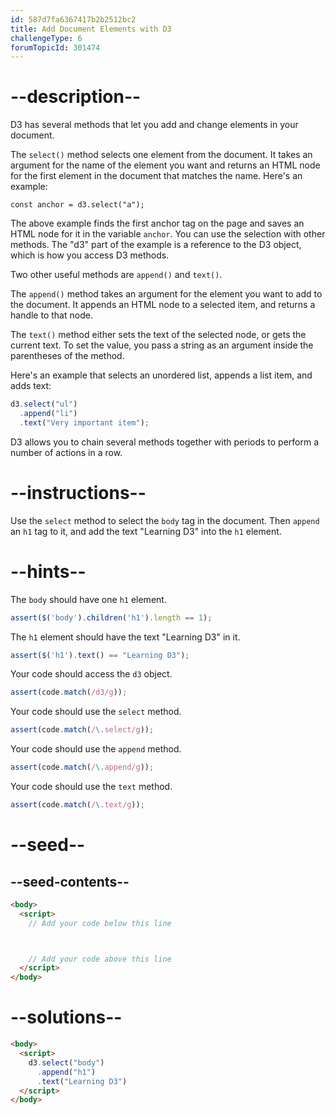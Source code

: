 ```yaml
---
id: 587d7fa6367417b2b2512bc2
title: Add Document Elements with D3
challengeType: 6
forumTopicId: 301474
---
```


# --description--

D3 has several methods that let you add and change elements in your document.

The `select()` method selects one element from the document. It takes an argument for the name of the element you want and returns an HTML node for the first element in the document that matches the name. Here's an example:

`const anchor = d3.select("a");`

The above example finds the first anchor tag on the page and saves an HTML node for it in the variable `anchor`. You can use the selection with other methods. The "d3" part of the example is a reference to the D3 object, which is how you access D3 methods.

Two other useful methods are `append()` and `text()`.

The `append()` method takes an argument for the element you want to add to the document. It appends an HTML node to a selected item, and returns a handle to that node.

The `text()` method either sets the text of the selected node, or gets the current text. To set the value, you pass a string as an argument inside the parentheses of the method.

Here's an example that selects an unordered list, appends a list item, and adds text:

```js
d3.select("ul")
  .append("li")
  .text("Very important item");
```

D3 allows you to chain several methods together with periods to perform a number of actions in a row.

# --instructions--

Use the `select` method to select the `body` tag in the document. Then `append` an `h1` tag to it, and add the text "Learning D3" into the `h1` element.

# --hints--

The `body` should have one `h1` element.

```js
assert($('body').children('h1').length == 1);
```

The `h1` element should have the text "Learning D3" in it.

```js
assert($('h1').text() == "Learning D3");
```

Your code should access the `d3` object.

```js
assert(code.match(/d3/g));
```

Your code should use the `select` method.

```js
assert(code.match(/\.select/g));
```

Your code should use the `append` method.

```js
assert(code.match(/\.append/g));
```

Your code should use the `text` method.

```js
assert(code.match(/\.text/g));
```

# --seed--

## --seed-contents--

```html
<body>
  <script>
    // Add your code below this line



    // Add your code above this line
  </script>
</body>
```

# --solutions--

```html
<body>
  <script>
    d3.select("body")
      .append("h1")
      .text("Learning D3")
  </script>
</body>
```
